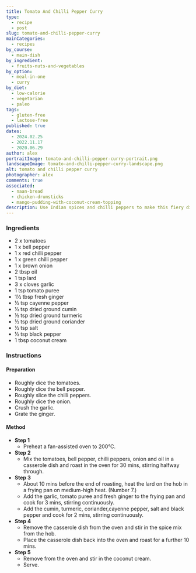```yaml
---
title: Tomato And Chilli Pepper Curry
type:
  - recipe
  - post
slug: tomato-and-chilli-pepper-curry
mainCategories:
  - recipes
by_course:
  - main-dish
by_ingredient:
  - fruits-nuts-and-vegetables
by_option:
  - meal-in-one
  - curry
by_diet:
  - low-calorie
  - vegetarian
  - paleo
tags:
  - gluten-free
  - lactose-free
published: true
dates:
  - 2024.02.25
  - 2022.11.17
  - 2020.06.29
author: alex
portraitImage: tomato-and-chilli-pepper-curry-portrait.png
landscapeImage: tomato-and-chilli-pepper-curry-landscape.png
alt: tomato and chilli pepper curry
photographer: alex
comments: true
associated:
  - naan-bread
  - chicken-drumsticks
  - mango-pudding-with-coconut-cream-topping
description: Use Indian spices and chilli peppers to make this fiery dish - just for Carl.
---
```


<Ingredients>

### Ingredients

- 2 x tomatoes
- 1 x bell pepper
- 1 x red chilli pepper
- 1 x green chilli pepper
- 1 x brown onion
- 2 tbsp oil
- 1 tsp lard
- 3 x cloves garlic
- 1 tsp tomato puree
- 1½ tbsp fresh ginger
- ½ tsp cayenne pepper
- ½ tsp dried ground cumin
- ½ tsp dried ground turmeric
- ½ tsp dried ground coriander
- ½ tsp salt
- ½ tsp black pepper
- 1 tbsp coconut cream

</Ingredients>

<Instructions>

### Instructions

#### Preparation

- Roughly dice the tomatoes.
- Roughly dice the bell pepper.
- Roughly slice the chilli peppers.
- Roughly dice the onion.
- Crush the garlic.
- Grate the ginger.

#### Method

- **Step 1**
  - Preheat a fan-assisted oven to 200°C.
- **Step 2**
  - Mix the tomatoes, bell pepper, chilli peppers, onion and oil in a casserole dish and roast in the oven for 30 mins, stirring halfway through.
- **Step 3**
  - About 10 mins before the end of roasting, heat the lard on the hob in a frying pan on medium-high heat. (Number 7.)
  - Add the garlic, tomato puree and fresh ginger to the frying pan and cook for 3 mins, stirring continuously.
  - Add the cumin, turmeric, coriander,cayenne pepper, salt and black pepper and cook for 2 mins, stirring continuously.
- **Step 4**
  - Remove the casserole dish from the oven and stir in the spice mix from the hob.
  - Place the casserole dish back into the oven and roast for a further 10 mins.
- **Step 5**
  - Remove from the oven and stir in the coconut cream.
  - Serve.

</Instructions>
